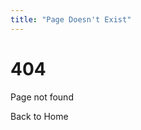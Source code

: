 ```yaml
---
title: "Page Doesn't Exist"
---
```



<div
  style={{
    display: "flex",
    flexDirection: "column",
    justifyContent: "center",
    alignItems: "center",
    height: "50vh",
  }}
>
  <h1 style={{ fontSize: "5rem", fontWeight: "bold", marginBottom: "1rem" }}>
    404
  </h1>
  <p style={{ fontSize: "1rem", textAlign: "center", marginBottom: "2px" }}>
    Page not found
  </p>
  <Link href="/" style={{ fontSize: "1rem", textDecoration: "underline" }}>
    Back to Home
  </Link>
</div>
